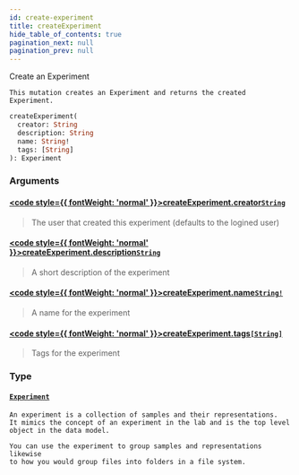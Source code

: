```yaml
---
id: create-experiment
title: createExperiment
hide_table_of_contents: true
pagination_next: null
pagination_prev: null
---
```








Create an Experiment
    
    This mutation creates an Experiment and returns the created Experiment.
    

```graphql
createExperiment(
  creator: String
  description: String
  name: String!
  tags: [String]
): Experiment
```


### Arguments

#### [<code style={{ fontWeight: 'normal' }}>createExperiment.<b>creator</b></code>](#)<Bullet />[`String`](/docs/schemas/mikro/scalars/string) <Badge class="secondary" text="scalar"/>
> The user that created this experiment (defaults to the logined user)
> 

#### [<code style={{ fontWeight: 'normal' }}>createExperiment.<b>description</b></code>](#)<Bullet />[`String`](/docs/schemas/mikro/scalars/string) <Badge class="secondary" text="scalar"/>
> A short description of the experiment
> 

#### [<code style={{ fontWeight: 'normal' }}>createExperiment.<b>name</b></code>](#)<Bullet />[`String!`](/docs/schemas/mikro/scalars/string) <Badge class="secondary" text="non-null"/> <Badge class="secondary" text="scalar"/>
> A name for the experiment
> 

#### [<code style={{ fontWeight: 'normal' }}>createExperiment.<b>tags</b></code>](#)<Bullet />[`[String]`](/docs/schemas/mikro/scalars/string) <Badge class="secondary" text="list"/> <Badge class="secondary" text="scalar"/>
> Tags for the experiment
> 

### Type

#### [`Experiment`](/docs/schemas/mikro/objects/experiment) <Badge class="secondary" text="object"/>
> 
    An experiment is a collection of samples and their representations.
    It mimics the concept of an experiment in the lab and is the top level
    object in the data model.

    You can use the experiment to group samples and representations likewise
    to how you would group files into folders in a file system.

    
    
    
    
    
> 





